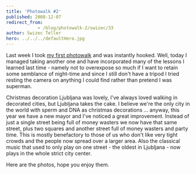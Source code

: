 ```yaml
---
title: 'Photowalk #2'
published: 2008-12-07
redirect_from: 
            - /blog/photowalk-2/swizec/33
author: Swizec Teller
hero: ../../../defaultHero.jpg
---
```

Last week I took [my first photowalk](http://swizec.com/blog/my-first-weekly-photowalk/2/395) and was instantly hooked. Well, today I managed taking another one and have incorporated many of the lessons I learned last time - namely not to overexpose so much if I want to retain some semblance of night-time and since I still don't have a tripod I tried resting the camera on anything I could find rather than pretend I was superman.

Christmas decoration Ljubljana was lovely, I've always loved walking in decorated cities, but Ljubljana takes the cake. I believe we're the only city in the world with sperm and DNA as christmas decorations ... anyway, this year we have a new mayor and I've noticed a great improvement. Instead of just a single street being full of money wasters we now have that same street, plus two squares and another street full of money wasters and party time. This is mostly benefactory to those of us who don't like very tight crowds and the people now spread over a larger area. Also the classical music that used to only play on one street - the oldest in Ljubljana - now plays in the whole strict city center.

Here are the photos, hope you enjoy them.